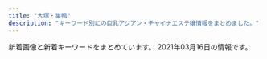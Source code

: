 ```yaml
---
title: "大塚・巣鴨"
description: "キーワード別にの巨乳アジアン・チャイナエステ嬢情報をまとめました。"
---
```


新着画像と新着キーワードをまとめています。
2021年03月16日の情報です。

<DmmAffiliateIns />
<KeywordTable
  shops={
    [
    {
        "station": "JR\u99d2\u8fbc\u99c5\u5317\u53e3",
        "name": "\u3046\u3055\u304e",
        "url": "http://koukou.ests.co/",
        "img_links": [],
        "keywords": {}
    },
    {
        "name": "\u30b9\u30c8\u30fc\u30ea\u30fc",
        "keywords": {
            "D": 8,
            "89": 2,
            "88": 6
        },
        "url": "http://www.ko-story.com/",
        "station": "JR\u99d2\u8fbc\u99c5\u5357\u53e3",
        "img_links": [
            "http://www.ko-story.com/css/top01-left02.jpg",
            "http://www.ko-story.com/css/staff/staff-0014-a.jpg",
            "http://www.ko-story.com/css/staff/staff-010-a.jpg",
            "http://www.ko-story.com/css/nav/nav-003.jpg",
            "http://www.ko-story.com/css/osusume-013.jpg",
            "http://www.ko-story.com/css/nav/nav-002.jpg",
            "http://www.ko-story.com/css/staff/staff-012-a.jpg",
            "http://www.ko-story.com/css/staff/staff-012-b.jpg",
            "http://www.ko-story.com/css/nav/nav-001.jpg",
            "http://www.ko-story.com/css/nav/nav-006.jpg",
            "http://www.ko-story.com/css/osusume-00014a.jpg",
            "http://www.ko-story.com/css/top01-left01.png",
            "http://www.ko-story.com/css/staff/staff-0014-b.jpg",
            "http://www.ko-story.com/css/staff/staff-0013-b.jpg",
            "http://www.ko-story.com/css/nav/nav-004.jpg",
            "http://www.ko-story.com/css/top01-left03.jpg",
            "http://www.ko-story.com/css/nav/nav-005.jpg",
            "http://www.ko-story.com/css/staff/staff-0013-a.jpg",
            "http://www.ko-story.com/css/staff/staff-010-b.jpg",
            "http://www.ko-story.com/css/tel01.png",
            "http://www.ko-story.com/css/head-change.jpg",
            "http://www.ko-story.com/css/main-staff01.jpg",
            "http://www.ko-story.com/css/osusume-011.jpg",
            "http://www.ko-story.com/css/main-girl02.png",
            "http://www.ko-story.com/css/main-staff03.jpg",
            "http://www.ko-story.com/css/nav/nav-007.jpg"
        ]
    },
    {
        "station": "JR\u5de3\u9d28\u99c5\u6b63\u9762\u53e3",
        "img_links": [
            "http://www.relax-luck.work/images/3.jpg",
            "http://www.relax-luck.work/sp/menu/staff.jpg",
            "http://www.relax-luck.work/images/head.jpg",
            "http://www.relax-luck.work/images/sys.png",
            "http://www.relax-luck.work/sp/staff/erika.jpg",
            "http://www.relax-luck.work/sp/images/sys.png",
            "http://www.relax-luck.work/sp/images/ac1.png",
            "http://www.relax-luck.work/sp/images/ta.png",
            "http://www.relax-luck.work/sp/img/sizuka1.jpg",
            "http://www.relax-luck.work/sp/img/erika1.jpg",
            "http://www.relax-luck.work/img/siori2.jpg",
            "http://www.relax-luck.work/img/siori1.jpg",
            "http://www.relax-luck.work/images/2.jpg",
            "http://www.relax-luck.work/sp/img/siori2.jpg",
            "http://www.relax-luck.work/images/int1.png",
            "http://www.relax-luck.work/sp/staff/siori.jpg",
            "http://www.relax-luck.work/sp/images/footer.jpg",
            "http://www.relax-luck.work/sp/images/rec1.jpg",
            "http://www.relax-luck.work/images/rec2.jpg",
            "http://www.relax-luck.work/sp/img/siori1.jpg",
            "http://www.relax-luck.work/images/ac1.jpg",
            "http://www.relax-luck.work/sp/images/news.jpg",
            "http://www.relax-luck.work/images/1.jpg",
            "http://www.relax-luck.work/sp/staff/sizuka.jpg",
            "http://www.relax-luck.work/sp/img/miho1.jpg",
            "http://www.relax-luck.work/sp/images/int2.png",
            "http://www.relax-luck.work/sp/images/ac1.jpg",
            "http://www.relax-luck.work/sp/img/miho2.jpg",
            "http://www.relax-luck.work/sp/img/sizuka2.jpg",
            "http://www.relax-luck.work/images/staff_t.jpg",
            "http://www.relax-luck.work/images/tr.jpg",
            "http://www.relax-luck.work/sp/images/interior_t.jpg",
            "http://www.relax-luck.work/images/sm.jpg",
            "http://www.relax-luck.work/images/news_t.jpg",
            "http://www.relax-luck.work/sp/images/staff_t.jpg",
            "http://www.relax-luck.work/images/interior_t.jpg",
            "http://www.relax-luck.work/sp/images/rec2.jpg",
            "http://www.relax-luck.work/sp/staff/miho.jpg",
            "http://www.relax-luck.work/img/erika2.jpg",
            "http://www.relax-luck.work/images/rec1.jpg",
            "http://www.relax-luck.work/sp/images/int1.png",
            "http://www.relax-luck.work/img/miho1.jpg",
            "http://www.relax-luck.work/img/sizuka2.jpg",
            "http://www.relax-luck.work/images/int2.png",
            "http://www.relax-luck.work/sp/menu/top.jpg",
            "http://www.relax-luck.work/images/ta.jpg",
            "http://www.relax-luck.work/img/sizuka1.jpg",
            "http://www.relax-luck.work/img/erika1.jpg",
            "http://www.relax-luck.work/sp/images/head.jpg",
            "http://www.relax-luck.work/sp/images/tel.png",
            "http://www.relax-luck.work/images/4.jpg",
            "http://www.relax-luck.work/sp/img/erika2.jpg",
            "http://www.relax-luck.work/img/miho2.jpg"
        ],
        "name": "Relax Luck",
        "keywords": {},
        "url": "http://www.relax-luck.work/"
    },
    {
        "img_links": [],
        "url": "http://iyashinomori.oks.bz/",
        "station": "JR\u99d2\u8fbc\u99c5\u5357\u53e3",
        "name": "\u7652\u3057\u306e\u68ee",
        "keywords": {}
    },
    {
        "keywords": {
            "88": 3,
            "85": 3,
            "87": 3,
            "E": 3,
            "86": 4,
            "C": 14,
            "D": 4
        },
        "name": "\u30aa\u30ec\u30f3\u30b8",
        "img_links": [
            "http://relax-orange.work/img/sta3.jpg",
            "http://relax-orange.work/img/nos.jpg",
            "http://relax-orange.work/img/mobile-botton-0.png",
            "http://relax-orange.work/img/m50.png",
            "http://relax-orange.work/img/s1.jpg",
            "http://relax-orange.work/img/st5.jpg",
            "http://relax-orange.work/img/s5.jpg",
            "http://relax-orange.work/img/s2.jpg",
            "http://relax-orange.work/img/m5.png",
            "http://relax-orange.work/i/img/r4.jpg",
            "http://relax-orange.work/img/m3.png",
            "http://relax-orange.work/img/m20.png",
            "http://relax-orange.work/img/m30.png",
            "http://relax-orange.work/i/img/s1.jpg",
            "http://relax-orange.work/i/img/s3.jpg",
            "http://relax-orange.work/img/st2.jpg",
            "http://relax-orange.work/img/kanban.jpg",
            "http://relax-orange.work/img/st1.jpg",
            "http://relax-orange.work/i/img/kanban.jpg",
            "http://relax-orange.work/img/sta2.jpg",
            "http://relax-orange.work/img/m4.png",
            "http://relax-orange.work/img/m1.png",
            "http://relax-orange.work/i/img/s5.jpg",
            "http://relax-orange.work/img/sta5.jpg",
            "http://relax-orange.work/i/img/acc.jpg",
            "http://relax-orange.work/i/img/r1.jpg",
            "http://relax-orange.work/img/sta1.jpg",
            "http://relax-orange.work/img/m2.png",
            "http://relax-orange.work/i/img/r2.jpg",
            "http://relax-orange.work/i/img/s2.jpg",
            "http://relax-orange.work/img/m60.png",
            "http://relax-orange.work/img/st3.jpg",
            "http://relax-orange.work/i/img/sta5.jpg",
            "http://relax-orange.work/img/m6.png",
            "http://relax-orange.work/img/m40.png",
            "http://relax-orange.work/img/s3.jpg",
            "http://relax-orange.work/i/img/r3.jpg"
        ],
        "url": "http://relax-orange.work/",
        "station": "JR\u5de3\u9d28\u99c5\u5317\u53e3"
    },
    {
        "name": "RelaCute no.1\u30fb\u30ea\u30e9\u30ad\u30e5\u30fc\u30c8 no.1",
        "url": "http://mermaid.tyo.ac/",
        "img_links": [
            "http://mermaid.tyo.ac/photos/sites/9/2020/07/2020070504013573.jpg",
            "http://mermaid.tyo.ac/images/room1.jpg",
            "http://mermaid.tyo.ac/photos/sites/9/2020/07/2020070504013325.jpg",
            "http://mermaid.tyo.ac/images/themes/blue/no2.png",
            "http://mermaid.tyo.ac/images/themes/blue/s_pickup.png",
            "http://mermaid.tyo.ac/photos/sites/9/2020/07/2020070504014544.jpg",
            "http://mermaid.tyo.ac/images/themes/blue/s_newface.png",
            "http://mermaid.tyo.ac/photos/sites/9/2020/07/2020070504013841.jpg",
            "http://mermaid.tyo.ac/photos/sites/9/2021/01/2021010607193192.jpg",
            "http://mermaid.tyo.ac/photos/sites/9/2020/07/2020070504014471.jpg",
            "http://mermaid.tyo.ac/photos/sites/9/2020/07/2020070504012859.jpg",
            "http://mermaid.tyo.ac/images/room2.jpg",
            "http://mermaid.tyo.ac/images/themes/blue/no1.png",
            "http://mermaid.tyo.ac/images/themes/blue/s_link.png",
            "http://mermaid.tyo.ac/photos/sites/9/2021/01/2021010607374113.jpg",
            "http://mermaid.tyo.ac/photos/sites/9/2020/07/202007050401424.jpg",
            "http://mermaid.tyo.ac/images/themes/blue/mobile.jpg",
            "http://mermaid.tyo.ac/photos/sites/9/2021/01/2021010607193226.jpg",
            "http://mermaid.tyo.ac/images/themes/blue/s_zysx.png",
            "http://mermaid.tyo.ac/photos/sites/9/2020/07/202007050401371.jpg",
            "http://mermaid.tyo.ac/photos/sites/9/2020/07/2020070504013051.jpg",
            "http://mermaid.tyo.ac/images/themes/blue/line.png",
            "http://mermaid.tyo.ac/images/themes/blue/s_staff.png",
            "http://mermaid.tyo.ac/photos/sites/9/2021/01/202101060719336.jpg",
            "http://mermaid.tyo.ac/photos/sites/9/2020/07/2020070504012584.jpg",
            "http://mermaid.tyo.ac/images/themes/blue/s_news.png",
            "http://mermaid.tyo.ac/images/room3.jpg",
            "http://mermaid.tyo.ac/photos/sites/9/2020/07/2020070504014156.jpg",
            "http://mermaid.tyo.ac/photos/sites/9/2020/07/2020070504014629.jpg",
            "http://mermaid.tyo.ac/photos/sites/9/2020/07/2020070504013113.jpg",
            "http://mermaid.tyo.ac/images/themes/blue/s_ranking.png",
            "http://mermaid.tyo.ac/photos/sites/9/2021/01/2021010607373428.jpg",
            "http://mermaid.tyo.ac/photos/sites/9/2021/01/2021010607193459.jpg",
            "http://mermaid.tyo.ac/images/room4.jpg",
            "http://mermaid.tyo.ac/photos/sites/9/2020/07/2020070504013943.jpg",
            "http://mermaid.tyo.ac/photos/sites/9/2021/01/2021010607374728.jpg",
            "http://mermaid.tyo.ac/images/themes/blue/r3.jpg",
            "http://mermaid.tyo.ac/photos/sites/9/2021/01/2021010607375590.jpg",
            "http://mermaid.tyo.ac/photos/sites/9/2020/07/2020070504012720.jpg",
            "http://mermaid.tyo.ac/photos/sites/9/2021/01/2021010607193228.jpg",
            "http://mermaid.tyo.ac/photos/sites/9/2020/07/2020070504013427.jpg"
        ],
        "station": "\u897f\u5de3\u9d28\u99c5A3\u53e3",
        "keywords": {
            "87": 6,
            "83": 6,
            "C": 30,
            "85": 18,
            "86": 24,
            "E": 6,
            "D": 42
        }
    },
    {
        "keywords": {},
        "station": "JR\u5927\u585a\u99c5\u5317\u53e3",
        "img_links": [],
        "url": "https://sakura.aoaoeo.com/",
        "name": "SAKURA \u30ea\u30e9\u30af\u30bc\u30fc\u30b7\u30e7\u30f3"
    },
    {
        "url": "http://relaxation.ebb.jp/",
        "station": "JR\u99d2\u8fbc\u99c5\u5317\u53e3",
        "keywords": {
            "83": 12,
            "D": 36,
            "C": 12,
            "86": 36
        },
        "img_links": [
            "http://relaxation.ebb.jp/2/uploadimg/1614949857.jpg",
            "http://relaxation.ebb.jp/2/uploadimg/1614080543.jpg",
            "http://relaxation.ebb.jp/2/uploadimg/1614080268.jpg",
            "http://relaxation.ebb.jp/2/uploadimg/1614080617.jpg",
            "http://relaxation.ebb.jp/int3.jpg",
            "http://relaxation.ebb.jp/int2.jpg",
            "http://relaxation.ebb.jp/2/uploadimg/1614080688.jpg",
            "http://relaxation.ebb.jp/2/uploadimg/1614080297.jpg",
            "http://relaxation.ebb.jp/2/uploadimg/1614080305.jpg",
            "http://relaxation.ebb.jp/2/uploadimg/1614080587.jpg",
            "http://relaxation.ebb.jp/2/uploadimg/1614080603.jpg",
            "https://\u7652\u6240.pwchp.com/images/vis_theptframe.png",
            "http://relaxation.ebb.jp/2/uploadimg/1614080675.jpg",
            "http://relaxation.ebb.jp/int1.jpg",
            "http://relaxation.ebb.jp/dozdLZQPkhPUwC2.png",
            "http://relaxation.ebb.jp/2/uploadimg/1614080670.jpg",
            "http://relaxation.ebb.jp/vis_theptframe.png",
            "http://relaxation.ebb.jp/2/uploadimg/1614080739.jpg",
            "http://relaxation.ebb.jp/2/uploadimg/1614080748.jpg",
            "http://relaxation.ebb.jp/2/uploadimg/1614080597.jpg"
        ],
        "name": "\u7652\u51e6\uff5e\u30e6\u30c9\u30b3\u30ed\uff5e"
    },
    {
        "station": "JR\u5927\u585a\u99c5\u5317\u53e3",
        "keywords": {},
        "img_links": [
            "https://townnet.ne.jp/myondon/top/view/img/v_06.jpg",
            "https://townnet.ne.jp/myondon/top/view/img/s_12.jpg",
            "https://townnet.ne.jp/myondon/top/view/img/s_07.jpg",
            "https://townnet.ne.jp/myondon/top/access/img/kanban.jpg",
            "https://townnet.ne.jp/myondon/top/view/img/v_04.jpg",
            "https://townnet.ne.jp/myondon/top/view/img/s_06.jpg",
            "https://townnet.ne.jp/myondon/top/img/net1.jpg",
            "https://townnet.ne.jp/myondon/top/view/img/s_09.jpg",
            "https://townnet.ne.jp/myondon/top/staff/img/jun2.jpg",
            "https://townnet.ne.jp/myondon/top/view/img/v_03.jpg",
            "https://townnet.ne.jp/myondon/top/view/img/v_07.jpg",
            "https://townnet.ne.jp/myondon/top/view/img/s_03.jpg",
            "https://townnet.ne.jp/myondon/top/staff/img/g_6576.jpg",
            "https://townnet.ne.jp/myondon/top/view/img/s_10.jpg",
            "https://townnet.ne.jp/myondon/top/img/information.jpg",
            "https://townnet.ne.jp/myondon/top/view/img/s_01.jpg",
            "https://townnet.ne.jp/myondon/top/staff/img/kaori_1.jpg",
            "https://townnet.ne.jp/myondon/top/view/img/v_08.jpg",
            "https://townnet.ne.jp/myondon/top/view/img/s_08.jpg",
            "https://townnet.ne.jp/myondon/top/staff/img/aya.jpg",
            "https://townnet.ne.jp/myondon/top/view/img/v_01.jpg",
            "https://townnet.ne.jp/myondon/top/staff/img/bb.jpg",
            "https://townnet.ne.jp/myondon/top/staff/img/kaori.jpg",
            "https://townnet.ne.jp/myondon/top/view/img/s_05.jpg",
            "https://townnet.ne.jp/myondon/top/view/img/s_02.jpg",
            "https://townnet.ne.jp/myondon/top/system/img/net.jpg",
            "https://townnet.ne.jp/myondon/top/staff/img/hal.jpg",
            "https://townnet.ne.jp/myondon/top/staff/img/mari.jpg",
            "https://townnet.ne.jp/myondon/top/view/img/v_05.jpg",
            "https://townnet.ne.jp/myondon/img/img_02.jpg",
            "https://townnet.ne.jp/myondon/top/view/img/s_04.jpg",
            "https://townnet.ne.jp/myondon/top/view/img/s_11.jpg",
            "https://townnet.ne.jp/myondon/top/system/img/price.jpg",
            "https://townnet.ne.jp/myondon/top/view/img/v_02.jpg"
        ],
        "url": "https://townnet.ne.jp/myondon/",
        "name": "\u660e\u6d1e"
    },
    {
        "station": "JR\u5927\u585a\u99c5\u5317\u53e3",
        "keywords": {},
        "name": "\u99a8-\u304b\u304a\u308a-",
        "img_links": [],
        "url": "http://rinpa-awa.info/"
    },
    {
        "url": "http://ko-relax.info/",
        "keywords": {},
        "name": "\u3066\u3082\u307f\u3084",
        "img_links": [],
        "station": "JR\u99d2\u8fbc\u99c5\u6771\u53e3"
    },
    {
        "keywords": {
            "D": 12
        },
        "station": "JR\u5de3\u9d28\u99c5",
        "url": "https://koi-relax.tokyo/",
        "name": "\u604b",
        "img_links": [
            "https://koi-relax.tokyo/wp-content/themes/este/img/top-img02.png",
            "https://koi-relax.tokyo/wp-content/themes/este/img/top-img03.png",
            "https://koi-relax.tokyo/wp-content/themes/este/img/3.jpg",
            "https://koi-relax.tokyo/wp-content/themes/este/img/tel_header.png",
            "https://koi-relax.tokyo/wp-content/themes/este/img/top-img01b.png",
            "https://koi-relax.tokyo/wp-content/uploads/2021/03/iuygfas.jpg",
            "https://koi-relax.tokyo/wp-content/themes/este/img/1.jpg",
            "https://koi-relax.tokyo/wp-content/themes/este/img/call.png",
            "https://koi-relax.tokyo/wp-content/uploads/2021/03/ui2yt1fg.jpg",
            "https://koi-relax.tokyo/wp-content/themes/este/img/tel_footer.png",
            "https://koi-relax.tokyo/wp-content/themes/este/img/4.jpg",
            "https://koi-relax.tokyo/wp-content/themes/este/img/2.jpg",
            "https://koi-relax.tokyo/wp-content/uploads/2021/03/987syatdf.jpg",
            "https://koi-relax.tokyo/wp-content/themes/este/img/top-img01a.png"
        ]
    },
    {
        "keywords": {},
        "station": "JR\u5927\u585a\u99c5\u5357\u53e3",
        "url": "http://rin-este.info/",
        "name": "\u51db\u82b1 \u308a\u3093\u304b",
        "img_links": []
    },
    {
        "img_links": [
            "http://arm-es.com/media/sites/13/2021/02/1612941410-5.jpg",
            "http://arm-es.com/media/sites/13/elementor/thumbs/1614830040-A4F263E2-84CF-4064-849B-5F1D3A8962B7-p3pdykoker7f35d9jk8yis75bexrtphuaa8gl2e10g.jpeg",
            "http://arm-es.com/media/sites/13/2021/02/r1-1.jpg",
            "http://arm-es.com/media/sites/13/2021/02/1613544003-c19.jpg",
            "http://arm-es.com/media/sites/13/elementor/thumbs/1612941267-3-p2nc2n5t7zewrticxz9ywzit7kvvofo0z361k1m1ls.jpg",
            "http://arm-es.com/media/sites/13/2021/02/1612776477-top.jpg",
            "http://arm-es.com/media/sites/13/elementor/thumbs/1612941234-1-p2nc1s54yg8g4orez3va4pcllv4rmf8vutn0pww1b4.jpg",
            "http://arm-es.com/media/sites/13/2021/03/1614830040-A4F263E2-84CF-4064-849B-5F1D3A8962B7-200x300.jpeg",
            "http://arm-es.com/media/sites/13/elementor/thumbs/1613538765-F562FBE7-D9D5-4A85-97B7-94AF100F9870-p2zdfc5no7l6u0mpugrrh7estz1rfzcbvcszv6b2cg.jpeg",
            "http://arm-es.com/media/sites/13/elementor/thumbs/1612941410-5-p2nc6dkpe7hnic39qqy6x9d191f82kitxforuwdz20.jpg",
            "http://arm-es.com/media/sites/13/2021/02/1612779404-flash.jpg",
            "http://arm-es.com/media/sites/13/elementor/thumbs/1612941284-4-p2nc3352g60s96v5co6mldhnb4p4bafgpa9apqyco0.jpg",
            "http://arm-es.com/media/sites/13/2021/02/r2-1.jpg",
            "http://arm-es.com/media/sites/13/2021/02/1612779406-flash1.jpg",
            "http://arm-es.com/media/sites/13/elementor/thumbs/1612941284-4-p2nc3351h2zivgvaybr7738yehmz4pgnh5hle19ku0.jpg",
            "http://arm-es.com/media/sites/13/elementor/thumbs/1612941358-6-p2nc50p4hwo04c242i90pvxr9n6a4w3lmuj88837vk.jpg",
            "http://arm-es.com/media/sites/13/elementor/thumbs/1612941267-3-p2nc2n5s8wdne3iijmujipa4axtqhup7qyec8bx9rs.jpg",
            "http://arm-es.com/media/sites/13/elementor/thumbs/1612941234-1-p2nc1s53zd76qyrkkrfuqf3wp82mfua2movbe779h4.jpg",
            "http://arm-es.com/media/sites/13/elementor/thumbs/1612941358-6-p2nc50p3itmqqm29o5tlblp2d044yb4sepriwieg1k.jpg",
            "http://arm-es.com/media/sites/13/elementor/thumbs/1612941250-2-p2nc276jzst1ag5kjadb8ljz412n1kwl8w2sec9qjk.jpg",
            "http://arm-es.com/media/sites/13/elementor/thumbs/1612941250-2-p2nc276j0prrwq5q4xxvubba7e0huzxs0rb32mkypk.jpg"
        ],
        "station": "JR\u99d2\u8fbc\u99c5\u6771\u53e3",
        "keywords": {},
        "name": "\u30de\u30b7\u30e5\u30de\u30ed",
        "url": "http://arm-es.com/"
    }
]
}
/>
<DmmAffiliateScript />
